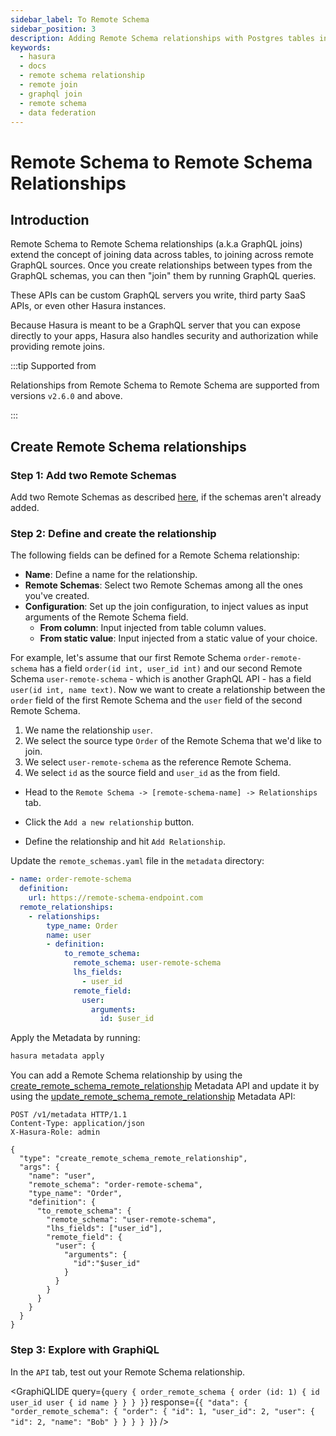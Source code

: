 ```yaml
---
sidebar_label: To Remote Schema
sidebar_position: 3
description: Adding Remote Schema relationships with Postgres tables in Hasura
keywords:
  - hasura
  - docs
  - remote schema relationship
  - remote join
  - graphql join
  - remote schema
  - data federation
---
```



# Remote Schema to Remote Schema Relationships

## Introduction

Remote Schema to Remote Schema relationships (a.k.a GraphQL joins) extend the concept of joining data across tables, to
joining across remote GraphQL sources. Once you create relationships between types from the GraphQL schemas, you can
then "join" them by running GraphQL queries.

These APIs can be custom GraphQL servers you write, third party SaaS APIs, or even other Hasura instances.

Because Hasura is meant to be a GraphQL server that you can expose directly to your apps, Hasura also handles security
and authorization while providing remote joins.

:::tip Supported from

Relationships from Remote Schema to Remote Schema are supported from versions `v2.6.0` and above.

:::

## Create Remote Schema relationships

### Step 1: Add two Remote Schemas

Add two Remote Schemas as described [here](/remote-schemas/adding-schema.mdx), if the schemas aren't already added.

### Step 2: Define and create the relationship

The following fields can be defined for a Remote Schema relationship:

- **Name**: Define a name for the relationship.
- **Remote Schemas**: Select two Remote Schemas among all the ones you've created.
- **Configuration**: Set up the join configuration, to inject values as input arguments of the Remote Schema field.
  - **From column**: Input injected from table column values.
  - **From static value**: Input injected from a static value of your choice.

For example, let's assume that our first Remote Schema `order-remote-schema` has a field `order(id int, user_id int)`
and our second Remote Schema `user-remote-schema` - which is another GraphQL API - has a field
`user(id int, name text)`. Now we want to create a relationship between the `order` field of the first Remote Schema and
the `user` field of the second Remote Schema.

1.  We name the relationship `user`.
2.  We select the source type `Order` of the Remote Schema that we'd like to join.
3.  We select `user-remote-schema` as the reference Remote Schema.
4.  We select `id` as the source field and `user_id` as the from field.

<Tabs groupId="user-preference" className="api-tabs">
<TabItem value="console" label="Console">

- Head to the `Remote Schema -> [remote-schema-name] -> Relationships` tab.
- Click the `Add a new relationship` button.

  <Thumbnail
    src="/img/schema/create-relationship-from-remote-schema.png"
    alt="Opening the remote relationship section"
    width="1000px"
  />

- Define the relationship and hit `Add Relationship`.

  <Thumbnail src="/img/schema/configure-relationship-rs-to-rs.png" alt="Defining the relationship" width="800px" />

</TabItem>
<TabItem value="cli" label="CLI">

Update the `remote_schemas.yaml` file in the `metadata` directory:

```yaml {4-16}
- name: order-remote-schema
  definition:
    url: https://remote-schema-endpoint.com
  remote_relationships:
    - relationships:
        type_name: Order
        name: user
        - definition:
            to_remote_schema:
              remote_schema: user-remote-schema
              lhs_fields:
                - user_id
              remote_field:
                user:
                  arguments:
                    id: $user_id
```

Apply the Metadata by running:

```bash
hasura metadata apply
```

</TabItem>
<TabItem value="api" label="API">

You can add a Remote Schema relationship by using the
[create_remote_schema_remote_relationship](/api-reference/metadata-api/remote-relationships.mdx#metadata-create-remote-schema-remote-relationship)
Metadata API and update it by using the
[update_remote_schema_remote_relationship](/api-reference/metadata-api/remote-relationships.mdx#metadata-update-remote-schema-remote-relationship)
Metadata API:

```http
POST /v1/metadata HTTP/1.1
Content-Type: application/json
X-Hasura-Role: admin

{
  "type": "create_remote_schema_remote_relationship",
  "args": {
    "name": "user",
    "remote_schema": "order-remote-schema",
    "type_name": "Order",
    "definition": {
      "to_remote_schema": {
        "remote_schema": "user-remote-schema",
        "lhs_fields": ["user_id"],
        "remote_field": {
          "user": {
            "arguments": {
              "id":"$user_id"
            }
          }
        }
      }
    }
  }
}
```

</TabItem>
</Tabs>

### Step 3: Explore with GraphiQL

In the `API` tab, test out your Remote Schema relationship.

<GraphiQLIDE
  query={`query {
  order_remote_schema {
  	order (id: 1) {
    	id
    	user_id
    	user {
      	id
      	name
    	}
  	}
  }
}`}
  response={`{
  "data": {
    "order_remote_schema": {
      "order": {
        "id": 1,
        "user_id": 2,
        "user": {
          "id": 2,
          "name": "Bob"
        }
      }
    }
  }
}`}
/>

